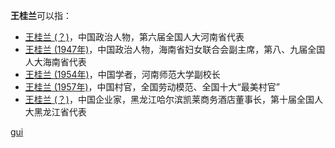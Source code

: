'''王桂兰'''可以指：
* [[王桂兰_(？)|王桂兰 (？)]]，中国政治人物，第六届全国人大河南省代表
* [[王桂兰_(1947年)|王桂兰 (1947年)]]，中国政治人物，海南省妇女联合会副主席，第八、九届全国人大海南省代表
* [[王桂兰_(1954年)|王桂兰 (1954年)]]，中国学者，河南师范大学副校长
* [[王桂兰_(1957年)|王桂兰 (1957年)]]，中国村官，全国劳动模范、全国十大“最美村官”
* [[王桂兰_(？)|王桂兰 (？)]]，中国企业家，黑龙江哈尔滨凯莱商务酒店董事长，第十届全国人大黑龙江省代表
{{disambig}}

[[Category:三字王姓人名消歧义|gui]]